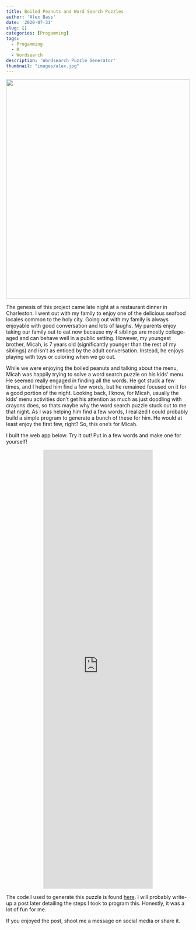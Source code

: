 ```yaml
---
title: Boiled Peanuts and Word Search Puzzles
author: 'Alex Bass'
date: '2020-07-31'
slug: []
categories: [Progamming]
tags:
  - Progamming
  - R
  - Wordsearch
description: 'Wordsearch Puzzle Generator'
thumbnail: "images/alex.jpg"
---
```

![](/./about_files/peanuts.jpg#center){width=100% height=600px}

The genesis of this project came late night at a restaurant dinner in Charleston. I went out with my family to enjoy one of the delicious seafood locales common to the holy city. Going out with my family is always enjoyable with good conversation and lots of laughs. My parents enjoy taking our family out to eat now because my 4 siblings are mostly college-aged and can behave well in a public setting. However, my youngest brother, Micah, is 7 years old (significantly younger than the rest of my siblings) and isn't as enticed by the adult conversation. Instead, he enjoys playing with toys or coloring when we go out. 

While we were enjoying the boiled peanuts and talking about the menu, Micah was happily trying to solve a word search puzzle on his kids' menu. He seemed really engaged in finding all the words. He got stuck a few times, and I helped him find a few words, but he remained focused on it for a good portion of the night. Looking back, I know, for Micah, usually the kids' menu activities don't get his attention as much as just doodling with crayons does, so thats maybe why the word search puzzle stuck out to me that night. As I was helping him find a few words, I realized I could probably build a simple program to generate a bunch of these for him. He would at least enjoy the first few, right? So, this one's for Micah.

I built the web app below. Try it out! Put in a few words and make one for yourself!

<p align="center"><iframe src="https://acbass49.shinyapps.io/crossword_puzzle/" align=middle; style="border: none; width: 300; height: 1200px"></iframe></p>

The code I used to generate this puzzle is found [here](https://github.com/acbass49/wordsearch). I will probably write-up a post later detailing the steps I took to program this. Honestly, it was a lot of fun for me.

If you enjoyed the post, shoot me a message on social media or share it.

